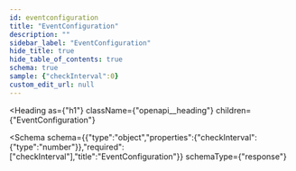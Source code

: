 ```yaml
---
id: eventconfiguration
title: "EventConfiguration"
description: ""
sidebar_label: "EventConfiguration"
hide_title: true
hide_table_of_contents: true
schema: true
sample: {"checkInterval":0}
custom_edit_url: null
---
```



<Heading
  as={"h1"}
  className={"openapi__heading"}
  children={"EventConfiguration"}
>
</Heading>





<Schema
  schema={{"type":"object","properties":{"checkInterval":{"type":"number"}},"required":["checkInterval"],"title":"EventConfiguration"}}
  schemaType={"response"}
>
  
</Schema>
            